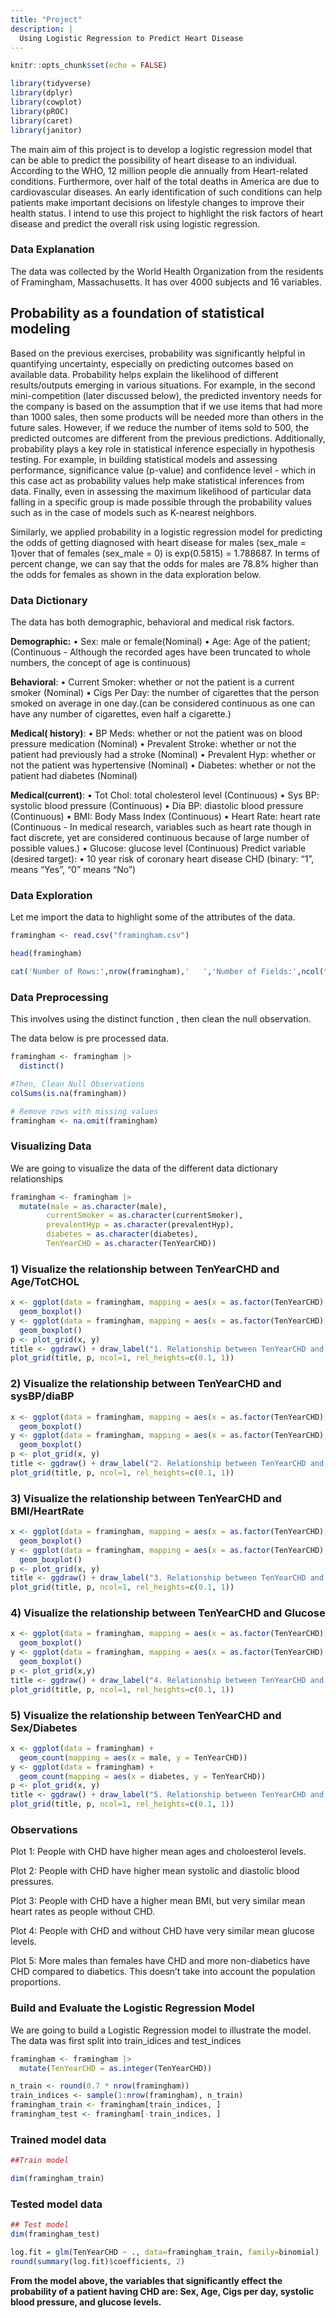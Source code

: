 ```yaml
---
title: "Project"
description: |
  Using Logistic Regression to Predict Heart Disease
---
```


```r
knitr::opts_chunk$set(echo = FALSE)

library(tidyverse)
library(dplyr)
library(cowplot)
library(pROC)
library(caret)
library(janitor)
```

The main aim of this project is to develop a logistic regression model that can be able to predict the possibility of heart disease to an individual. According to the WHO, 12 million people die annually from Heart-related conditions. Furthermore, over half of the total deaths in America are due to cardiovascular diseases. An early identification of such conditions can help patients make important decisions on lifestyle changes to improve their health status. I intend to use this project to highlight the risk factors of heart disease and predict the overall risk using logistic regression.

### Data Explanation

The data was collected by the World Health Organization from the residents of Framingham, Massachusetts. It has over 4000 subjects and 16 variables.


## Probability as a foundation of statistical modeling 

Based on the previous exercises, probability was significantly helpful in quantifying uncertainty, especially on predicting outcomes based on available data. Probability helps explain the likelihood of different results/outputs emerging in various situations. For example, in the second mini-competition (later discussed below), the predicted inventory needs for the company is based on the assumption that if we use items that had more than 1000 sales, then some products will be needed more than others in the future sales. However, if we reduce the number of items sold to 500, the predicted outcomes are different from the previous predictions. Additionally, probability plays a key role in statistical inference especially in hypothesis testing. For example, in building statistical models and assessing performance, significance value (p-value) and confidence level - which in this case act as probability values help make statistical inferences from data. Finally, even in assessing the maximum likelihood of particular data falling in a specific group is made possible through the probability values such as in the case of models such as K-nearest neighbors. 

Similarly, we applied probability in a logistic regression model for predicting the odds of getting diagnosed with heart disease for males (sex_male = 1)over that of females (sex_male = 0) is exp(0.5815) = 1.788687. In terms of percent change, we can say that the odds for males are 78.8% higher than the odds for females as shown in the data exploration below.

### Data Dictionary

The data has both demographic, behavioral and medical risk factors.\n\n

**Demographic:** • Sex: male or female(Nominal) • Age: Age of the patient;(Continuous - Although the recorded ages have been truncated to whole numbers, the concept of age is continuous)

**Behavioral**: • Current Smoker: whether or not the patient is a current smoker (Nominal) • Cigs Per Day: the number of cigarettes that the person smoked on average in one day.(can be considered continuous as one can have any number of cigarettes, even half a cigarette.)

**Medical( history)**: • BP Meds: whether or not the patient was on blood pressure medication (Nominal) • Prevalent Stroke: whether or not the patient had previously had a stroke (Nominal) • Prevalent Hyp: whether or not the patient was hypertensive (Nominal) • Diabetes: whether or not the patient had diabetes (Nominal)

**Medical(current)**: • Tot Chol: total cholesterol level (Continuous) • Sys BP: systolic blood pressure (Continuous) • Dia BP: diastolic blood pressure (Continuous) • BMI: Body Mass Index (Continuous) • Heart Rate: heart rate (Continuous - In medical research, variables such as heart rate though in fact discrete, yet are considered continuous because of large number of possible values.) • Glucose: glucose level (Continuous)
Predict variable (desired target): • 10 year risk of coronary heart disease CHD (binary: “1”, means “Yes”, “0” means “No”)\n

### Data Exploration

Let me import the data to highlight some of the attributes of the data.

```r
framingham <- read.csv("framingham.csv")
```


```r
head(framingham)
```


```r
cat('Number of Rows:',nrow(framingham),'   ','Number of Fields:',ncol(framingham))
```


### Data Preprocessing

This involves using the distinct function , then clean the null observation.

The data below is pre processed data.

```r
framingham <- framingham |> 
  distinct()

#Then, Clean Null Observations
colSums(is.na(framingham))
```
```r
# Remove rows with missing values
framingham <- na.omit(framingham)
```

### Visualizing Data

We are going to visualize the data of the different data dictionary relationships

```r
framingham <- framingham |>  
  mutate(male = as.character(male),
        currentSmoker = as.character(currentSmoker),
        prevalentHyp = as.character(prevalentHyp),
        diabetes = as.character(diabetes),
        TenYearCHD = as.character(TenYearCHD))

```

### 1) Visualize the relationship between TenYearCHD and Age/TotCHOL

```r
x <- ggplot(data = framingham, mapping = aes(x = as.factor(TenYearCHD), y = age, fill = TenYearCHD)) +
  geom_boxplot()
y <- ggplot(data = framingham, mapping = aes(x = as.factor(TenYearCHD), y = totChol, color = TenYearCHD)) +
  geom_boxplot()
p <- plot_grid(x, y) 
title <- ggdraw() + draw_label("1. Relationship between TenYearCHD and Age / TotCHOL", fontface='bold')
plot_grid(title, p, ncol=1, rel_heights=c(0.1, 1))

```
### 2) Visualize the relationship between TenYearCHD and sysBP/diaBP

```r
x <- ggplot(data = framingham, mapping = aes(x = as.factor(TenYearCHD), y = sysBP, fill = TenYearCHD)) +
  geom_boxplot()
y <- ggplot(data = framingham, mapping = aes(x = as.factor(TenYearCHD), y = diaBP, color = TenYearCHD)) +
  geom_boxplot()
p <- plot_grid(x, y) 
title <- ggdraw() + draw_label("2. Relationship between TenYearCHD and sysBP / diaBP", fontface='bold')
plot_grid(title, p, ncol=1, rel_heights=c(0.1, 1))

```


### 3) Visualize the relationship between TenYearCHD and BMI/HeartRate

```r
x <- ggplot(data = framingham, mapping = aes(x = as.factor(TenYearCHD), y = BMI, fill = TenYearCHD)) +
  geom_boxplot()
y <- ggplot(data = framingham, mapping = aes(x = as.factor(TenYearCHD), y = heartRate, color = TenYearCHD)) +
  geom_boxplot()
p <- plot_grid(x, y) 
title <- ggdraw() + draw_label("3. Relationship between TenYearCHD and BMI / HeartRate", fontface='bold')
plot_grid(title, p, ncol=1, rel_heights=c(0.1, 1))

```

### 4) Visualize the relationship between TenYearCHD and Glucose

```r
x <- ggplot(data = framingham, mapping = aes(x = as.factor(TenYearCHD), y = glucose, fill = TenYearCHD)) +
  geom_boxplot()
y <- ggplot(data = framingham, mapping = aes(x = as.factor(TenYearCHD), y = cigsPerDay, fill = TenYearCHD)) +
  geom_boxplot()
p <- plot_grid(x,y) 
title <- ggdraw() + draw_label("4. Relationship between TenYearCHD and Glucose", fontface='bold')
plot_grid(title, p, ncol=1, rel_heights=c(0.1, 1))

```

### 5) Visualize the relationship between TenYearCHD and Sex/Diabetes

```r
x <- ggplot(data = framingham) +
  geom_count(mapping = aes(x = male, y = TenYearCHD))
y <- ggplot(data = framingham) +
  geom_count(mapping = aes(x = diabetes, y = TenYearCHD))
p <- plot_grid(x, y) 
title <- ggdraw() + draw_label("5. Relationship between TenYearCHD and Sex / Diabetes", fontface='bold')
plot_grid(title, p, ncol=1, rel_heights=c(0.1, 1))

```


### Observations

Plot 1: People with CHD have higher mean ages and choloesterol levels.

Plot 2: People with CHD have higher mean systolic and diastolic blood pressures.

Plot 3: People with CHD have a higher mean BMI, but very similar mean heart rates as people without CHD.

Plot 4: People with CHD and without CHD have very similar mean glucose levels.

Plot 5: More males than females have CHD and more non-diabetics have CHD compared to diabetics. This doesn’t take into account the population proportions.


### Build and Evaluate the Logistic Regression Model
We are going to build a Logistic Regression model to illustrate the model. The data was first split into train_idices and test_indices


```r
framingham <- framingham |>  
  mutate(TenYearCHD = as.integer(TenYearCHD))

```


```r
n_train <- round(0.7 * nrow(framingham))
train_indices <- sample(1:nrow(framingham), n_train)
framingham_train <- framingham[train_indices, ]
framingham_test <- framingham[-train_indices, ]

```

### Trained model data
```r
##Train model

dim(framingham_train)
```
### Tested model data
```r
## Test model
dim(framingham_test)
```

```r
log.fit = glm(TenYearCHD ~ ., data=framingham_train, family=binomial)
round(summary(log.fit)$coefficients, 2)


```

**From the model above, the variables that significantly effect the probability of a patient having CHD are: Sex, Age, Cigs per day, systolic blood pressure, and glucose levels.**